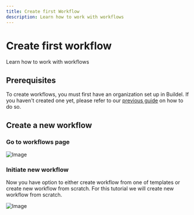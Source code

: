```yaml
---
title: Create first Workflow
description: Learn how to work with workflows
---
```


# Create first workflow

Learn how to work with workflows

## Prerequisites

To create workflows, you must first have an organization set up in Buildel. If you haven't created one yet, please refer to our [previous guide](01-first-organization.mdx) on how to do so.

## Create a new workflow

### Go to workflows page

![Image](./images/sidemenu-workflows.png)

### Initiate new workflow

Now you have option to either create workflow from one of templates or create new workflow from scratch. For this tutorial we will create new workflow from scratch.

![Image](./images/create-workflow.png)
